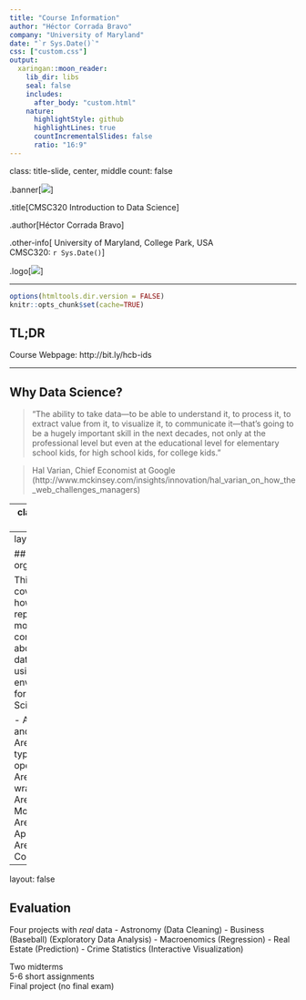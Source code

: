 ```yaml
---
title: "Course Information"
author: "Héctor Corrada Bravo"
company: "University of Maryland"
date: "`r Sys.Date()`"
css: ["custom.css"]
output:
  xaringan::moon_reader:
    lib_dir: libs
    seal: false
    includes: 
      after_body: "custom.html"
    nature:
      highlightStyle: github
      highlightLines: true
      countIncrementalSlides: false
      ratio: "16:9"
---
```


class: title-slide, center, middle
count: false

.banner[![](img/epiviz.png)]

.title[CMSC320 Introduction to Data Science]

.author[Héctor Corrada Bravo]

.other-info[
University of Maryland, College Park, USA  
CMSC320: `r Sys.Date()`
]

.logo[![](img/logo.png)]

---

```r
options(htmltools.dir.version = FALSE)
knitr::opts_chunk$set(cache=TRUE)
```

## TL;DR

Course Webpage: http://bit.ly/hcb-ids

---

## Why Data Science?

> “The ability to take data—to be able to understand it, to process it, to extract value from it, to visualize it, to communicate it—that’s going to be a hugely important skill in the next decades, not only at the professional level but even at the educational level for elementary school kids, for high school kids, for college kids.”

> Hal Varian, Chief Economist at Google
(http://www.mckinsey.com/insights/innovation/hal_varian_on_how_the_web_challenges_managers)

---
class: middle, center

## Data Science

.image-50[![](img/conway.png)]

---
layout: false

## Course organization

This course will cover basics of how to represent, model and communicate about data and data analyses using the R environment for Data Science

- Area 0: tools and skills  
- Area 1: Data types and operations
- Area 2: Data wrangling
- Area 3: Modeling
- Area 4: Applications
- Area 5: Communication

---
layout: false

## Evaluation

Four projects with _real_ data
  - Astronomy (Data Cleaning)
  - Business (Baseball) (Exploratory Data Analysis)
  - Macroenomics (Regression)
  - Real Estate (Prediction)
  - Crime Statistics (Interactive Visualization)
  
Two midterms  
5-6 short assignments  
Final project (no final exam)

